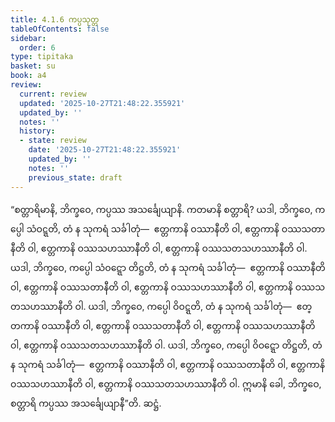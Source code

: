 ```yaml
---
title: 4.1.6 ကပ္ပသုတ္တ
tableOfContents: false
sidebar:
  order: 6
type: tipitaka
basket: su
book: a4
review:
  current: review
  updated: '2025-10-27T21:48:22.355921'
  updated_by: ''
  notes: ''
  history:
  - state: review
    date: '2025-10-27T21:48:22.355921'
    updated_by: ''
    notes: ''
    previous_state: draft
---
```



<ReviewStatus review={frontmatter.review} showDetails={true} />

<HypothesisAnnotation frontmatter={frontmatter} />

<DynamicBreadcrumb />

<Division number="156" book="a4" e="ch" v="15" p="460">

<Paragraph number="917" book="a4">
“စတ္တာရိမာနိ, ဘိက္ခဝေ, ကပ္ပဿ အသင်္ချေယျာနိ. ကတမာနိ စတ္တာရိ? ယဒါ, ဘိက္ခဝေ, ကပ္ပေါ သံဝဋ္ဋတိ, တံ န သုကရံ သင်္ခါတုံ—  ဧတ္တကာနိ ဝဿာနီတိ ဝါ, ဧတ္တကာနိ ဝဿသတာနီတိ ဝါ, ဧတ္တကာနိ ဝဿသဟဿာနီတိ ဝါ, ဧတ္တကာနိ ဝဿသတသဟဿာနီတိ ဝါ.
</Paragraph>

<Paragraph number="918" book="a4">
ယဒါ, ဘိက္ခဝေ, ကပ္ပေါ သံဝဋ္ဋော တိဋ္ဌတိ, တံ န သုကရံ သင်္ခါတုံ—  ဧတ္တကာနိ ဝဿာနီတိ ဝါ, ဧတ္တကာနိ ဝဿသတာနီတိ ဝါ, ဧတ္တကာနိ ဝဿသဟဿာနီတိ ဝါ, ဧတ္တကာနိ ဝဿသတသဟဿာနီတိ ဝါ.
</Paragraph>

<Paragraph number="919" book="a4">
ယဒါ, ဘိက္ခဝေ, ကပ္ပေါ ဝိဝဋ္ဋတိ, တံ န သုကရံ သင်္ခါတုံ—  ဧတ္တကာနိ ဝဿာနီတိ ဝါ, ဧတ္တကာနိ ဝဿသတာနီတိ ဝါ, ဧတ္တကာနိ ဝဿသဟဿာနီတိ ဝါ, ဧတ္တကာနိ ဝဿသတသဟဿာနီတိ ဝါ.
</Paragraph>

<Paragraph number="920" book="a4">
ယဒါ, ဘိက္ခဝေ, ကပ္ပေါ ဝိဝဋ္ဋော တိဋ္ဌတိ, တံ န သုကရံ သင်္ခါတုံ—  ဧတ္တကာနိ ဝဿာနီတိ ဝါ, ဧတ္တကာနိ ဝဿသတာနီတိ ဝါ, ဧတ္တကာနိ ဝဿသဟဿာနီတိ ဝါ, ဧတ္တကာနိ ဝဿသတသဟဿာနီတိ ဝါ. ဣမာနိ ခေါ, ဘိက္ခဝေ, စတ္တာရိ ကပ္ပဿ အသင်္ချေယျာနီ”တိ.

</Paragraph>
</Division>

<Paragraph number="921" type="center" book="a4">
ဆဋ္ဌံ.
</Paragraph>
